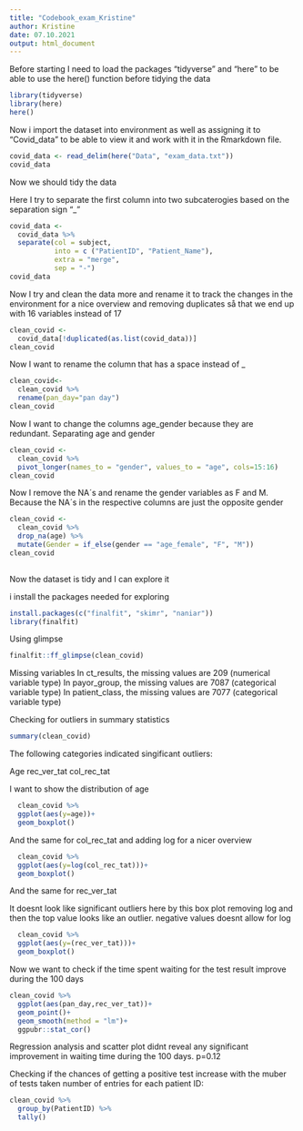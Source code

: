 ```yaml
---
title: "Codebook_exam_Kristine"
author: Kristine
date: 07.10.2021
output: html_document
---
```

Before starting I need to load the packages "tidyverse" and "here" to be able to use the here() function before tidying the data
```r
library(tidyverse)
library(here)
here()
```

Now i import the dataset into environment as well as assigning it to "Covid_data" to be able to view it and work with it in the Rmarkdown file.
```r
covid_data <- read_delim(here("Data", "exam_data.txt"))
covid_data
```
Now we should tidy the data

Here I try to separate the first column into two subcaterogies based on the separation sign "_"
```r
covid_data <-
  covid_data %>% 
  separate(col = subject,
           into = c ("PatientID", "Patient_Name"),
           extra = "merge",
           sep = "-")
covid_data
```
Now I try and clean the data more and rename it to track the changes in the environment for a nice overview and removing duplicates så that we end up with 16 variables instead of 17
```r
clean_covid <-
  covid_data[!duplicated(as.list(covid_data))]
clean_covid
```

Now I want to rename the column that has a space instead of _

```r
clean_covid<-
  clean_covid %>% 
  rename(pan_day="pan day")
clean_covid
```
Now I want to change the columns age_gender because they are redundant. Separating age and gender

```r
clean_covid <-
  clean_covid %>% 
  pivot_longer(names_to = "gender", values_to = "age", cols=15:16)  
clean_covid
```
Now I remove the NA´s and rename the gender variables as F and M. Because the NA´s in the respective columns are just the opposite gender
```r
clean_covid <-
  clean_covid %>% 
  drop_na(age) %>% 
  mutate(Gender = if_else(gender == "age_female", "F", "M"))
clean_covid
 
```
Now the dataset is tidy and I can explore it

i install the packages needed for exploring

```r
install.packages(c("finalfit", "skimr", "naniar"))
library(finalfit)
```

Using glimpse
```r
finalfit::ff_glimpse(clean_covid)
```
Missing variables
In ct_results, the missing values are 209 (numerical variable type)
In payor_group, the missing values are 7087 (categorical variable type)
In patient_class, the missing values are 7077 (categorical variable type)

Checking for outliers in summary statistics

```r
summary(clean_covid)
```

The following categories indicated singificant outliers:

Age
rec_ver_tat
col_rec_tat


I want to show the distribution of age
```r
  clean_covid %>% 
  ggplot(aes(y=age))+
  geom_boxplot()
```
And the same for col_rec_tat and adding log for a nicer overview
```r
  clean_covid %>% 
  ggplot(aes(y=log(col_rec_tat)))+
  geom_boxplot()
```
And the same for rec_ver_tat

It doesnt look like significant outliers here by this box plot
removing log and then the top value looks like an outlier. negative values doesnt allow for log

```r
  clean_covid %>% 
  ggplot(aes(y=(rec_ver_tat)))+
  geom_boxplot()
```

Now we want to check if the time spent waiting for the test result improve during the 100 days

```r
clean_covid %>% 
  ggplot(aes(pan_day,rec_ver_tat))+
  geom_point()+
  geom_smooth(method = "lm")+
  ggpubr::stat_cor()
```

Regression analysis and scatter plot didnt reveal any significant improvement in waiting time during the 100 days. p=0.12

Checking if the chances of getting a positive test increase with the muber of tests taken
number of entries for each patient ID:
```r
clean_covid %>% 
  group_by(PatientID) %>% 
  tally()
```

